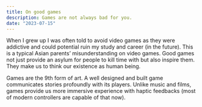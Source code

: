 ```yaml
---
title: On good games
description: Games are not always bad for you.
date: "2023-07-15"
---
```


When I grew up I was often told to avoid video games as they were addictive and could potential ruin my study and career (in the future). This is a typical Asian parents’ misunderstanding on video games. Good games not just provide an asylum for people to kill time with but also inspire them. They make us to think our existence as human being.

Games are the 9th form of art. A well designed and built game communicates stories profoundly with its players. Unlike music and films, games provide us more immersive experience with haptic feedbacks (most of modern controllers are capable of that now). 

